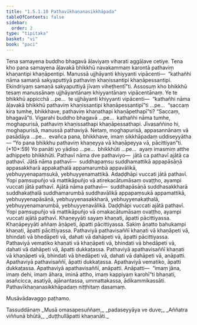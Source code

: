 ```yaml
---
title: "1.5.1.10 Pathavīkhaṇanasikkhāpada"
tableOfContents: false
sidebar:
  order: 2
type: "tipitaka"
basket: "vi"
book: "paci"
---
```



<DynamicBreadcrumb />

<Division number="84" book="paci">

<Paragraph number="321" book="paci">
Tena samayena buddho bhagavā āḷaviyaṃ viharati aggāḷave cetiye. Tena kho pana samayena āḷavakā bhikkhū navakammaṃ karontā pathaviṃ khaṇantipi khaṇāpentipi. Manussā ujjhāyanti khiyyanti vipācenti—  “kathañhi nāma samaṇā sakyaputtiyā pathaviṃ khaṇissantipi khaṇāpessantipi. Ekindriyaṃ samaṇā sakyaputtiyā jīvaṃ viheṭhentī”ti.
</Paragraph>

<Paragraph number="322" book="paci">
Assosuṃ kho bhikkhū tesaṃ manussānaṃ ujjhāyantānaṃ khiyyantānaṃ vipācentānaṃ. Ye te bhikkhū appicchā …pe…  te ujjhāyanti khiyyanti vipācenti—  “kathañhi nāma āḷavakā bhikkhū pathaviṃ khaṇissantipi khaṇāpessantipī”ti …pe…  “saccaṃ kira tumhe, bhikkhave, pathaviṃ khaṇathapi khaṇāpethapī”ti? “Saccaṃ, bhagavā”ti. Vigarahi buddho bhagavā …pe…  kathañhi nāma tumhe, moghapurisā, pathaviṃ khaṇissathapi khaṇāpessathapi. Jīvasaññino hi, moghapurisā, manussā pathaviyā. Netaṃ, moghapurisā, appasannānaṃ vā pasādāya …pe…  evañca pana, bhikkhave, imaṃ sikkhāpadaṃ uddiseyyātha—
</Paragraph>

</Division>
<Division number="85" book="paci">

<Paragraph number="323" book="paci">
<Emphasis>“Yo pana bhikkhu pathaviṃ khaṇeyya vā khaṇāpeyya vā, pācittiyan”</Emphasis>ti. (*10*:<Emphasis>59</Emphasis>)
</Paragraph>

</Division>
<Division number="86" book="paci">

<Paragraph number="324" book="paci">
<Emphasis>Yo panā</Emphasis>ti yo yādiso …pe…  <Emphasis>bhikkhū</Emphasis>ti …pe…  ayaṃ imasmiṃ atthe adhippeto bhikkhūti.
</Paragraph>

<Paragraph number="325" book="paci">
<Emphasis>Pathavī</Emphasis> nāma dve pathaviyo—  jātā ca pathavī ajātā ca pathavī.
</Paragraph>

<Paragraph number="326" book="paci">
<Emphasis>Jātā</Emphasis> nāma pathavī—  suddhapaṃsu suddhamattikā appapāsāṇā appasakkharā appakaṭhalā appamarumbā appavālikā, yebhuyyenapaṃsukā, yebhuyyenamattikā. Adaḍḍhāpi vuccati jātā pathavī. Yopi paṃsupuñjo vā mattikāpuñjo vā atirekacātumāsaṃ ovaṭṭho, ayampi vuccati jātā pathavī.
</Paragraph>

<Paragraph number="327" book="paci">
<Emphasis>Ajātā</Emphasis> nāma pathavī—  suddhapāsāṇā suddhasakkharā suddhakaṭhalā suddhamarumbā suddhavālikā appapaṃsukā appamattikā, yebhuyyenapāsāṇā, yebhuyyenasakkharā, yebhuyyenakaṭhalā, yebhuyyenamarumbā, yebhuyyenavālikā. Daḍḍhāpi vuccati ajātā pathavī. Yopi paṃsupuñjo vā mattikāpuñjo vā omakacātumāsaṃ ovaṭṭho, ayampi vuccati ajātā pathavī.
</Paragraph>

<Paragraph number="328" book="paci">
<Emphasis>Khaṇeyyā</Emphasis>ti sayaṃ khaṇati, āpatti pācittiyassa.
</Paragraph>

<Paragraph number="329" book="paci">
<Emphasis>Khaṇāpeyyā</Emphasis>ti aññaṃ āṇāpeti, āpatti pācittiyassa. Sakiṃ āṇatto bahukampi khaṇati, āpatti pācittiyassa.
</Paragraph>

</Division>
<Division number="87" book="paci">

<Paragraph number="330" book="paci">
Pathaviyā pathavisaññī khaṇati vā khaṇāpeti vā, bhindati vā bhedāpeti vā, dahati vā dahāpeti vā, āpatti pācittiyassa.
</Paragraph>

<Paragraph number="331" book="paci">
Pathaviyā vematiko khaṇati vā khaṇāpeti vā, bhindati vā bhedāpeti vā, dahati vā dahāpeti vā, āpatti dukkaṭassa.
</Paragraph>

<Paragraph number="332" book="paci">
Pathaviyā apathavisaññī khaṇati vā khaṇāpeti vā, bhindati vā bhedāpeti vā, dahati vā dahāpeti vā, anāpatti.
</Paragraph>

<Paragraph number="333" book="paci">
Apathaviyā pathavisaññī, āpatti dukkaṭassa. Apathaviyā vematiko, āpatti dukkaṭassa. Apathaviyā apathavisaññī, anāpatti.
</Paragraph>

</Division>
<Division number="88" book="paci">

<Paragraph number="334" book="paci">
Anāpatti—  “imaṃ jāna, imaṃ dehi, imaṃ āhara, iminā attho, imaṃ kappiyaṃ karohī”ti bhaṇati, asañcicca, asatiyā, ajānantassa, ummattakassa, ādikammikassāti.

</Paragraph>
</Division>

<Paragraph number="335" type="center" book="paci">
Pathavīkhaṇanasikkhāpadaṃ niṭṭhitaṃ dasamaṃ.

  
Musāvādavaggo paṭhamo.



</Paragraph>

<Paragraph number="336" type="center" book="paci">
Tassuddānaṃ


</Paragraph>

<Paragraph number="337" type="verses" book="paci">
_Musā omasapesuññaṃ,_  
_padaseyyāya ve duve;_  
_Aññatra viññunā bhūtā,_  
_duṭṭhullāpatti khaṇanāti._
</Paragraph>